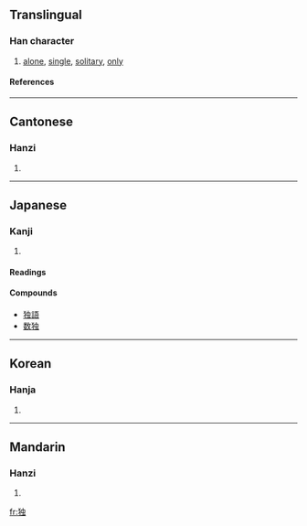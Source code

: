 {{see|獨}}

==Translingual==
===Han character===
{{Han char|rn=94|rad=犬|as=06|sn=9|four=|canj=大竹中一戈 (KHLMI)}}
# [[alone]], [[single]], [[solitary]], [[only]]
====References====
{{Han ref|kx=0711.101|dkj=20406|dj=1123.090|hdz=21344.060|uh=72EC|ud=29420}}

----
==Cantonese==
===Hanzi===
{{yue-hanzi|jyut=|y=duk6}}
# {{defn|Cantonese}}

----
==Japanese==
===Kanji===
{{ja-kanji|grade=5|rs=犬06}}
# {{defn|Japanese}} 
====Readings====
{{ja-readings|on=[[どく]] (doku)|kun=[[ひとり]] (hitori)}}

====Compounds====
* [[独語]]
* [[数独]]

----
==Korean==
===Hanja===
{{ko-hanja|hangeul=독|eumhun=|rv=dok|mr=tok|y=tok}}
# {{defn|Korean}}

----
==Mandarin==
===Hanzi===
{{cmn-hanzi|tra=獨|pin=[[dú]] ([[du2]])|wg=tu<sup>2</sup>}}
# {{defn|Mandarin}}

[[fr:独]]